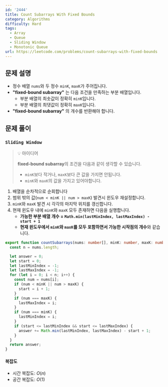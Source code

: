 ```yaml
---
id: '2444'
title: Count Subarrays With Fixed Bounds
category: Algorithms
difficulty: Hard
tags:
  - Array
  - Queue
  - Sliding Window
  - Monotonic Queue
url: https://leetcode.com/problems/count-subarrays-with-fixed-bounds
---
```


## 문제 설명

- 정수 배열 `nums`와 두 정수 `minK`, `maxK`가 주어집니다.
- **"fixed-bound subarray"** 는 다음 조건을 만족하는 부분 배열입니다.
  - 부분 배열의 최솟값이 정확히 `minK`입니다.
  - 부분 배열의 최댓값이 정확히 `maxK`입니다.
- **"fixed-bound subarray"** 의 개수를 반환해야 합니다.

## 문제 풀이

### `Sliding Window`

> 💡 아이디어
>
> **fixed-bound subarray**의 조건을 다음과 같이 생각할 수 있습니다.
>
> - `minK`보다 작거나, `maxK`보다 큰 값을 가지면 안됩니다.
> - `minK`와 `maxK`의 값을 가지고 있어야합니다.

1. 배열을 순차적으로 순회합니다
2. 범위 밖의 값(`num < minK || num > maxK`) 발견시 윈도우 재설정합니다.
3. `minK`와 `maxK` 발견 시 각각의 마지막 위치를 갱신합니다.
4. 현재 윈도우 내에 `minK`와 `maxK` 모두 존재하면 다음을 실행합니다.
   - **가능한 부분 배열 개수 = `Math.min(lastMinIndex, lastMaxIndex) - start + 1`**
   - **현재 윈도우에서 `minK`와 `maxK`를 모두 포함하면서 가능한 시작점의 개수**와 같습니다.

```typescript showLineNumbers
export function countSubarrays(nums: number[], minK: number, maxK: number): number {
  const n = nums.length;

  let answer = 0;
  let start = 0;
  let lastMinIndex = -1;
  let lastMaxIndex = -1;
  for (let i = 0; i < n; i++) {
    const num = nums[i];
    if (num < minK || num > maxK) {
      start = i + 1;
    }
    if (num === maxK) {
      lastMaxIndex = i;
    }
    if (num === minK) {
      lastMinIndex = i;
    }
    if (start <= lastMinIndex && start <= lastMaxIndex) {
      answer += Math.min(lastMinIndex, lastMaxIndex) - start + 1;
    }
  }
  return answer;
}
```

#### 복잡도

- 시간 복잡도: $O(n)$
- 공간 복잡도: $O(1)$
